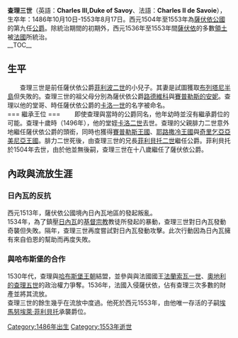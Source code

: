 {{Translating|||time=2020-08-01T15:54:36+00:00}}
{{Infobox royalty
| name         = 卡洛三世
| image        = CharlesIIIofSaboy-byJeanClouet.jpg
| caption      = 薩伏依公爵卡洛三世
| succession   = [[薩伏依公國|薩伏依公國]] [[公爵|公爵]]
| reign        = 1504年9月10日 — 1553年8月17日
| predecessor  = [[菲利貝托二世|菲利貝托二世]]
| successor    = [[埃馬努埃萊·菲利貝托_(薩伏依)|埃馬努埃萊·菲利貝托]]
| birth_date   = {{birth_date|1486|10|10|df=yes}}
| birth_place  = [[安河畔沙澤|安河畔沙澤]]
| death_date   = {{death date and age|1553|8|17|1486|10|10|df=yes}}
| death_place  = [[韋爾切利|韋爾切利]]
| spouse       = [[葡萄牙的貝特里絲|葡萄牙的貝特里絲]]
| house        = [[薩伏依王朝|薩伏依王朝]]
| father       = [[菲利波二世_(薩伏依)|菲利波二世]]
| religion     = [[天主教會|天主教會]]
}}

'''查理三世'''（英語：'''Charles III,Duke of Savoy'''、法語：'''Charles II de Savoie'''），生卒年：1486年10月10日-1553年8月17日。西元1504年至1553年為[[薩伏依公國|薩伏依公國]]的第九任[[公爵|公爵]]。除統治期間的初期外，西元1536年至1553年間[[薩伏依|薩伏依]]的多數[[領土|領土]]被[[法國|法國]]所統治。<br>
__TOC__
== 生平 ==
　　查理三世是前任薩伏依公爵[[菲利波二世_(薩伏依)|菲利波二世]]的小兒子。其妻是試圖獲取[[布列塔尼公國|布列塔尼半島]]但失敗的{{link-en|布羅斯的克勞丁|Claudine de Brosse|布羅斯的克勞丁}}。查理三世的祖父母分別為薩伏依公爵[[路德維科_(薩伏依公爵)|路德維科]]與[[呂西尼昂的安妮|賽普勒斯的安妮]]。查理以他的堂哥、時任薩伏依公爵的[[卡洛一世_(薩伏依)|卡洛一世]]的名字被命名。<br>
=== 繼承王位 ===
　　即使查理與當時的公爵同名，他年幼時並沒有繼承爵位的可能。查理十歲時（1496年），他的堂姪[[卡洛二世_(萨伏依)|卡洛二世]]去世。查理的父親腓力二世意外地繼任薩伏依公爵的頭銜，同時也獲得[[賽普勒斯王國|賽普勒斯王國]]、[[耶路撒冷王國|耶路撒冷王國]]與[[奇里乞亞亞美尼亞王國|奇里乞亞亞美尼亞王國]]。腓力二世死後，由查理三世的兄長[[菲利貝托二世|菲利貝托二世]]繼任公爵。菲利貝托於1504年去世，由於他並無後嗣，查理三世在十八歲繼任了薩伏依公爵。

== 內政與流放生涯 ==
=== 日內瓦的反抗 ===
西元1513年，薩伏依公國境內日內瓦地區的{{link-en|菲力伯特·伯特里耶|Philibert Berthelier|菲力伯特·伯特里耶}}發起叛亂。<br>
1534年，為了鎮壓[[日內瓦|日內瓦]]的[[基督宗教|基督宗教]]教徒所發起的暴動，查理三世對日內瓦發動奇襲但失敗。隔年，查理三世再度嘗試對日內瓦發動攻擊。此次行動因為日內瓦擁有來自伯恩的幫助而再度失敗。

=== 與哈布斯堡的合作 ===
1530年代，查理與[[哈布斯堡王朝|哈布斯堡王朝]]結盟，並參與與法國國王[[:弗朗索瓦一世_(法兰西)|法蘭索瓦一世]]、[[查理五世_(神聖羅馬帝國)|奧地利的查理五世]]的政治權力爭奪。1536年，法國入侵薩伏依，佔有查理三次多數的財產並將其流放。<br>
查理三世的餘生幾乎在流放中度過。他死於西元1553年，由他唯一存活的子嗣[[埃馬努埃萊·菲利貝托_(薩伏依)|埃馬努埃萊·菲利貝托]]承襲爵位。

{{start box}}
{{s-hou|[[薩伏依王朝|薩伏依王朝]]|1634年|6月20日|1675年|6月12日|}}
{{s-reg}}
{{s-before|[[菲利貝托二世|菲利貝托二世]]}}
{{s-title|[[薩伏依公爵|薩伏依公爵]]| 1638年10月4日 — 1675年6月12日}}
{{s-after|[[埃馬努埃萊·菲利貝托_(薩伏依)|埃馬努埃萊·菲利貝托]]}}
{{end box}}

[[Category:1486年出生|Category:1486年出生]]
[[Category:1553年逝世|Category:1553年逝世]]